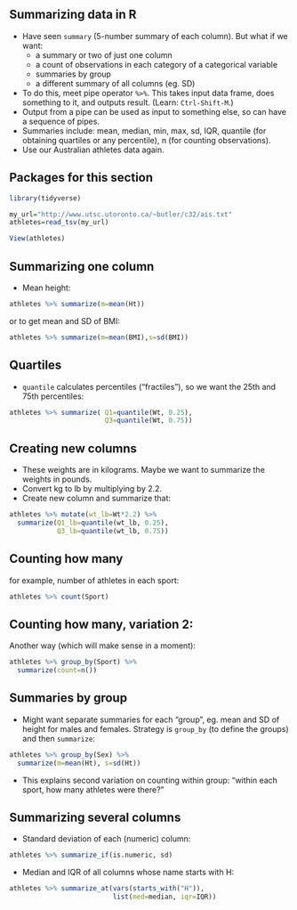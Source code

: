 ## Summarizing data in R
- Have seen `summary` (5-number summary of each column). But what
if we want:
  - a summary or two of just one column
  - a count of observations in each category of a categorical variable
  - summaries by group
  - a different summary of all columns (eg. SD)
- To do this, meet pipe operator `%>%`. This takes input data frame,
does something to it, and outputs result. (Learn: `Ctrl-Shift-M`.) 
- Output from a pipe can be used as input to something else, so can
have a sequence of pipes.
- Summaries include: mean, median, min, max, sd, IQR, quantile (for
obtaining quartiles or any percentile), n (for counting observations).
- Use our Australian athletes data again.

## Packages for this section

```r
library(tidyverse)
```

```r
my_url="http://www.utsc.utoronto.ca/~butler/c32/ais.txt"
athletes=read_tsv(my_url)
```

```r
View(athletes)
```


## Summarizing one column
- Mean height: 

```r
athletes %>% summarize(m=mean(Ht))
```

or to get mean and SD of BMI:

```r
athletes %>% summarize(m=mean(BMI),s=sd(BMI))
```

## Quartiles

- `quantile` calculates percentiles ("fractiles"), so we want the 25th and 75th
percentiles:


```r
athletes %>% summarize( Q1=quantile(Wt, 0.25),
                        Q3=quantile(Wt, 0.75))
```

## Creating new columns

- These weights are in kilograms. Maybe we want to summarize the
weights in pounds.
- Convert kg to lb by multiplying by 2.2.
- Create new column and summarize that: 

```r
athletes %>% mutate(wt_lb=Wt*2.2) %>%
  summarize(Q1_lb=quantile(wt_lb, 0.25),
            Q3_lb=quantile(wt_lb, 0.75))
```

## Counting how many
for example, number of athletes in
each sport: 

```r
athletes %>% count(Sport)
```

## Counting how many, variation 2:

Another way (which will make sense
in a moment):

\small
```r
athletes %>% group_by(Sport) %>%
  summarize(count=n())
```
\normalsize

## Summaries by group
- Might want separate summaries for each “group”, eg. mean and SD
of height for males and females. Strategy is `group_by` (to define the
groups) and then `summarize`: 

```r
athletes %>% group_by(Sex) %>% 
  summarize(m=mean(Ht), s=sd(Ht))
```

- This explains second variation on counting within group: “within each
sport, how many athletes were there?”

## Summarizing several columns

- Standard deviation of each (numeric) column: 

\small
```r
athletes %>% summarize_if(is.numeric, sd)
```
\normalsize

- Median and IQR of all columns whose name starts with H: 

\small
```r
athletes %>% summarize_at(vars(starts_with("H")),
                          list(med=median, iqr=IQR))
```
\normalsize
